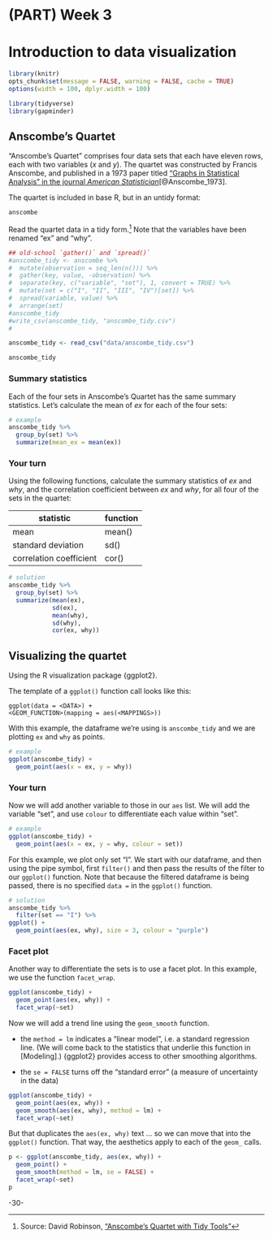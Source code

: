 <!-- 
This file by Martin Monkman 
is licensed under a Creative Commons Attribution 4.0 International License
https://creativecommons.org/licenses/by/4.0/  
-->

# (PART) Week 3 {-} 

<!-- 
This file by Martin Monkman is licensed under a Creative Commons Attribution 4.0 International License
-->



# Introduction to data visualization {#data-viz}


```r
library(knitr)
opts_chunk$set(message = FALSE, warning = FALSE, cache = TRUE)
options(width = 100, dplyr.width = 100)

library(tidyverse)
library(gapminder)
```




## Anscombe's Quartet


"Anscombe's Quartet" comprises four data sets that each have eleven rows, each with two variables (_x_ and _y_). The quartet was constructed by Francis Anscombe, and published in a 1973 paper titled ["Graphs in Statistical Analysis" in the journal _American Statistician_](https://www.sjsu.edu/faculty/gerstman/StatPrimer/anscombe1973.pdf)[@Anscombe_1973].

The quartet is included in base R, but in an untidy format:

```r
anscombe
```


Read the quartet data in a tidy form.^[Source: David Robinson, ["Anscombe’s Quartet with Tidy Tools"](https://rpubs.com/dgrtwo/tidy-anscombe)] Note that the variables have been renamed "ex" and "why".



```r
## old-school `gather()` and `spread()`
#anscombe_tidy <- anscombe %>%
#  mutate(observation = seq_len(n())) %>%
#  gather(key, value, -observation) %>%
#  separate(key, c("variable", "set"), 1, convert = TRUE) %>%
#  mutate(set = c("I", "II", "III", "IV")[set]) %>%
#  spread(variable, value) %>%
#  arrange(set)
#anscombe_tidy
#write_csv(anscombe_tidy, "anscombe_tidy.csv")
#
```


```r
anscombe_tidy <- read_csv("data/anscombe_tidy.csv")

anscombe_tidy
```



### Summary statistics

Each of the four sets in Anscombe's Quartet has the same summary statistics. Let's calculate the mean of _ex_ for each of the four sets:


```r
# example
anscombe_tidy %>%
  group_by(set) %>%
  summarize(mean_ex = mean(ex))
```

### Your turn

Using the following functions, calculate the summary statistics of _ex_ and _why_, and the correlation coefficient between _ex_ and _why_, for all four of the sets in the quartet:

 | statistic | function |
 | ----       | ----      |
 | mean      | mean()   |
 | standard deviation | sd() |
 | correlation coefficient | cor() |
 
 

```r
# solution
anscombe_tidy %>% 
  group_by(set) %>% 
  summarize(mean(ex), 
            sd(ex), 
            mean(why), 
            sd(why), 
            cor(ex, why))
```



## Visualizing the quartet

Using the R visualization package {ggplot2}.

The template of a `ggplot()` function call looks like this:

`ggplot(data = <DATA>) + ` <BR>
`  <GEOM_FUNCTION>(mapping = aes(<MAPPINGS>))`  


With this example, the dataframe we're using is `anscombe_tidy` and we are plotting `ex` and `why` as points.

```r
# example
ggplot(anscombe_tidy) + 
  geom_point(aes(x = ex, y = why)) 
```


### Your turn


Now we will add another variable to those in our `aes` list. We will add the variable "set", and use `colour` to differentiate each value within "set".

```r
# example
ggplot(anscombe_tidy) + 
  geom_point(aes(x = ex, y = why, colour = set)) 
```


For this example, we plot only set "I". We start with our dataframe, and then using the pipe symbol, first `filter()` and then pass the results of the filter to our `ggplot()` function. Note that because the filtered dataframe is being passed, there is no specified `data =` in the `ggplot()` function.

```r
# solution
anscombe_tidy %>%
  filter(set == "I") %>%
ggplot() + 
  geom_point(aes(ex, why), size = 3, colour = "purple")
```


### Facet plot


Another way to differentiate the sets is to use a facet plot. In this example, we use the function `facet_wrap`. 

```r
ggplot(anscombe_tidy) + 
  geom_point(aes(ex, why)) + 
  facet_wrap(~set)
```


Now we will add a trend line using the `geom_smooth` function.

* the `method = lm` indicates a "linear model", i.e. a standard regression line. (We will come back to the statistics that underlie this function in [Modeling].) {ggplot2} provides access to other smoothing algorithms.

* the `se = FALSE` turns off the "standard error" (a measure of uncertainty in the data)

```r
ggplot(anscombe_tidy) + 
  geom_point(aes(ex, why)) + 
  geom_smooth(aes(ex, why), method = lm) +
  facet_wrap(~set)
```


But that duplicates the `aes(ex, why)` text ... so we can move that into the `ggplot()` function. That way, the aesthetics apply to each of the `geom_` calls.


```r
p <- ggplot(anscombe_tidy, aes(ex, why)) + 
  geom_point() + 
  geom_smooth(method = lm, se = FALSE) + 
  facet_wrap(~set)
p
```


-30-
